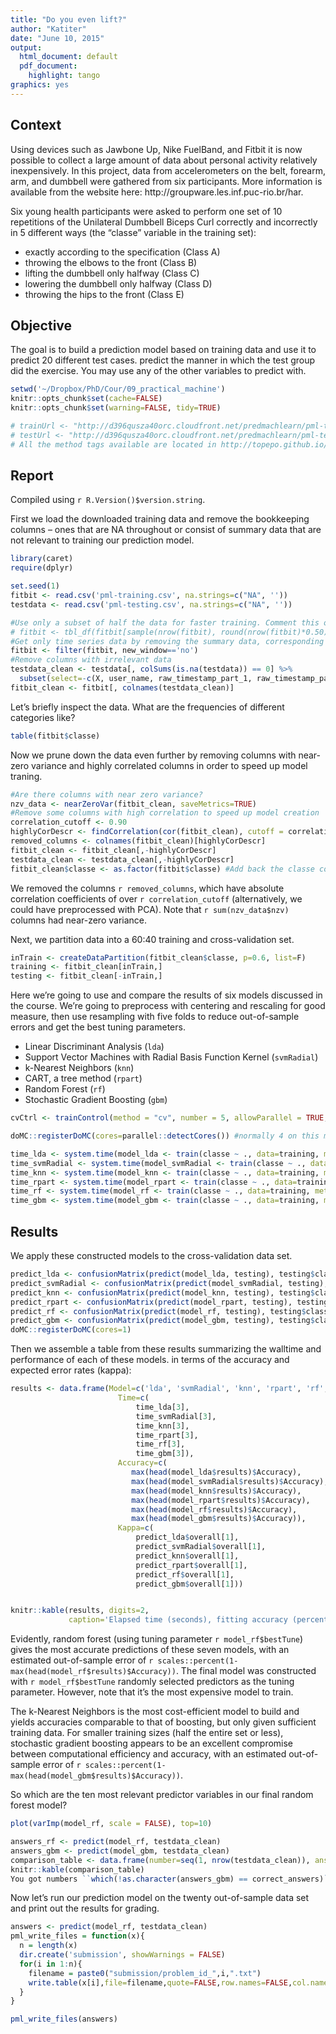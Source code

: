 ```yaml
---
title: "Do you even lift?"
author: "Katiter"
date: "June 10, 2015"
output:
  html_document: default
  pdf_document:
    highlight: tango
graphics: yes
---
```


## Context

Using devices such as Jawbone Up, Nike FuelBand, and Fitbit it is now possible to collect a large amount of data about personal activity relatively inexpensively. In this project, data from accelerometers on the belt, forearm, arm, and dumbbell were gathered from six participants. More information is available from the website here: http://groupware.les.inf.puc-rio.br/har.

Six young health participants were asked to perform one set of 10 repetitions of the Unilateral Dumbbell Biceps Curl correctly and incorrectly in 5 different ways (the "classe" variable in the training set):

- exactly according to the specification (Class A)
- throwing the elbows to the front (Class B)
- lifting the dumbbell only halfway (Class C)
- lowering the dumbbell only halfway (Class D) 
- throwing the hips to the front (Class E)

## Objective
The goal is to build a prediction model based on training data and use it to predict 20 different test cases. predict the manner in which the test group did the exercise. You may use any of the other variables to predict with. 

```r
setwd('~/Dropbox/PhD/Cour/09_practical_machine')
knitr::opts_chunk$set(cache=FALSE)
knitr::opts_chunk$set(warning=FALSE, tidy=TRUE)

# trainUrl <- "http://d396qusza40orc.cloudfront.net/predmachlearn/pml-training.csv"
# testUrl <- "http://d396qusza40orc.cloudfront.net/predmachlearn/pml-testing.csv"
# All the method tags available are located in http://topepo.github.io/caret/bytag.html
```

## Report
Compiled using `r R.Version()$version.string`. 

First we load the downloaded training data and remove the bookkeeping columns -- ones that are NA throughout or consist of summary data that are not relevant to training our prediction model. 
```r
library(caret)
require(dplyr)

set.seed(1)
fitbit <- read.csv('pml-training.csv', na.strings=c("NA", ''))
testdata <- read.csv('pml-testing.csv', na.strings=c("NA", ''))

#Use only a subset of half the data for faster training. Comment this out if you don't need it.
# fitbit <- tbl_df(fitbit[sample(nrow(fitbit), round(nrow(fitbit)*0.50), replace=F),]) 
#Get only time series data by removing the summary data, corresponding to the rows where new_window=='no'
fitbit <- filter(fitbit, new_window=='no')
#Remove columns with irrelevant data
testdata_clean <- testdata[, colSums(is.na(testdata)) == 0] %>% 
  subset(select=-c(X, user_name, raw_timestamp_part_1, raw_timestamp_part_2, cvtd_timestamp, new_window, num_window, problem_id))
fitbit_clean <- fitbit[, colnames(testdata_clean)]
```

Let's briefly inspect the data. What are the frequencies of different categories like?
```r
table(fitbit$classe)
```

Now we prune down the data even further by removing columns with near-zero variance and highly correlated columns in order to speed up model traning.
```r

#Are there columns with near zero variance?
nzv_data <- nearZeroVar(fitbit_clean, saveMetrics=TRUE)
#Remove some columns with high correlation to speed up model creation
correlation_cutoff <- 0.90
highlyCorDescr <- findCorrelation(cor(fitbit_clean), cutoff = correlation_cutoff)
removed_columns <- colnames(fitbit_clean)[highlyCorDescr]
fitbit_clean <- fitbit_clean[,-highlyCorDescr]
testdata_clean <- testdata_clean[,-highlyCorDescr]
fitbit_clean$classe <- as.factor(fitbit$classe) #Add back the classe column
```
We removed the columns ``r removed_columns``, which have absolute correlation coefficients of over `r correlation_cutoff` (alternatively, we could have preprocessed with PCA). Note that ``r sum(nzv_data$nzv)`` columns had near-zero variance.

Next, we partition data into a 60:40 training and cross-validation set.
```r
inTrain <- createDataPartition(fitbit_clean$classe, p=0.6, list=F)
training <- fitbit_clean[inTrain,]
testing <- fitbit_clean[-inTrain,]
```

Here we're going to use and compare the results of six models discussed in the course. We're going to preprocess with centering and rescaling for good measure, then use resampling with five folds to reduce out-of-sample errors and get the best tuning parameters.

- Linear Discriminant Analysis (`lda`)
- Support Vector Machines with Radial Basis Function Kernel (`svmRadial`)
- k-Nearest Neighbors (`knn`)
- CART, a tree method (`rpart`)
- Random Forest (`rf`)
- Stochastic Gradient Boosting (`gbm`)

```r
cvCtrl <- trainControl(method = "cv", number = 5, allowParallel = TRUE, verboseIter = TRUE)

doMC::registerDoMC(cores=parallel::detectCores()) #normally 4 on this machine

time_lda <- system.time(model_lda <- train(classe ~ ., data=training, method="lda", trControl=cvCtrl, preProcess=c('scale','center')))
time_svmRadial <- system.time(model_svmRadial <- train(classe ~ ., data=training, method="svmRadial", trControl=cvCtrl, preProcess=c('scale','center')))
time_knn <- system.time(model_knn <- train(classe ~ ., data=training, method="knn", trControl=cvCtrl, preProcess=c('scale','center')))
time_rpart <- system.time(model_rpart <- train(classe ~ ., data=training, method="rpart", trControl=cvCtrl))
time_rf <- system.time(model_rf <- train(classe ~ ., data=training, method="rf", trControl=cvCtrl))
time_gbm <- system.time(model_gbm <- train(classe ~ ., data=training, method="gbm", trControl=cvCtrl))

```


## Results
We apply these constructed models to the cross-validation data set.
```r
predict_lda <- confusionMatrix(predict(model_lda, testing), testing$classe)
predict_svmRadial <- confusionMatrix(predict(model_svmRadial, testing), testing$classe)
predict_knn <- confusionMatrix(predict(model_knn, testing), testing$classe)
predict_rpart <- confusionMatrix(predict(model_rpart, testing), testing$classe)
predict_rf <- confusionMatrix(predict(model_rf, testing), testing$classe)
predict_gbm <- confusionMatrix(predict(model_gbm, testing), testing$classe)
doMC::registerDoMC(cores=1)

```

Then we assemble a table from these results summarizing the walltime and performance of each of these models. in terms of the accuracy and expected error rates (kappa):
```r
results <- data.frame(Model=c('lda', 'svmRadial', 'knn', 'rpart', 'rf', 'gbm'),
                        Time=c(
                            time_lda[3],
                            time_svmRadial[3],
                            time_knn[3],
                            time_rpart[3],
                            time_rf[3],
                            time_gbm[3]),
                        Accuracy=c(
                           max(head(model_lda$results)$Accuracy),
                           max(head(model_svmRadial$results)$Accuracy),
                           max(head(model_knn$results)$Accuracy),
                           max(head(model_rpart$results)$Accuracy),
                           max(head(model_rf$results)$Accuracy),
                           max(head(model_gbm$results)$Accuracy)),
                        Kappa=c(
                            predict_lda$overall[1],
                            predict_svmRadial$overall[1],
                            predict_knn$overall[1],
                            predict_rpart$overall[1],
                            predict_rf$overall[1],
                            predict_gbm$overall[1]))


knitr::kable(results, digits=2,
             caption='Elapsed time (seconds), fitting accuracy (percent) and the Kappa coefficient of prediction')
```


Evidently, random forest (using tuning parameter ``r model_rf$bestTune``) gives the most accurate predictions of these seven models, with an estimated out-of-sample error of ``r scales::percent(1-max(head(model_rf$results)$Accuracy))``. The final model was constructed with ``r model_rf$bestTune`` randomly selected predictors as the tuning parameter. However, note that it's the most expensive model to train. 

The k-Nearest Neighbors is the most cost-efficient model to build and yields accuracies comparable to that of boosting, but only given sufficient training data. For smaller training sizes (half the entire set or less), stochastic gradient boosting appears to be an excellent compromise between computational efficiency and accuracy, with an estimated out-of-sample error of ``r scales::percent(1-max(head(model_gbm$results)$Accuracy))``.

So which are the ten most relevant predictor variables in our final random forest model?
```r
plot(varImp(model_rf, scale = FALSE), top=10)
```


```r
answers_rf <- predict(model_rf, testdata_clean)
answers_gbm <- predict(model_gbm, testdata_clean)
comparison_table <- data.frame(number=seq(1, nrow(testdata_clean)), answers_rf=answers_rf, answers_gbm=answers_gbm, correct_answers=correct_answers)
knitr::kable(comparison_table)
You got numbers ``which(!as.character(answers_gbm) == correct_answers)`` wrong.
```

Now let's run our prediction model on the twenty out-of-sample data set and print out the results for grading.
```r

answers <- predict(model_rf, testdata_clean)
pml_write_files = function(x){
  n = length(x)
  dir.create('submission', showWarnings = FALSE)
  for(i in 1:n){
    filename = paste0("submission/problem_id_",i,".txt")
    write.table(x[i],file=filename,quote=FALSE,row.names=FALSE,col.names=FALSE)
  }
}

pml_write_files(answers)
```
